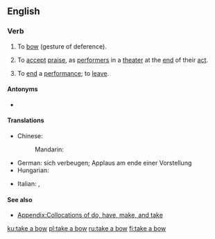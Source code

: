 ==English==

===Verb===
{{en-verb|takes a bow|taking a bow|took a bow|taken a bow}}

# To [[bow]] (gesture of deference).
# {{lb|en|idiomatic}} To [[accept]] [[praise]], as [[performer]]s in a [[theater]] at the [[end]] of their [[act]].
# {{lb|en|idiomatic}} To [[end]] a [[performance]]; to [[leave]].

====Antonyms====
* {{l|en|make one's bow}}

====Translations====
{{trans-top|to accept applause at the end of a performance}}
* Chinese:
*: Mandarin: {{t+|cmn|谢幕}}
* German: sich verbeugen; Applaus am ende einer Vorstellung {{t+|de|akzeptieren}}
* Hungarian: {{t+|hu|meghajol}}
{{trans-mid}}
* Italian: {{t|it|inchinarsi}}, {{t+|it|fare}} {{t+|it|un}} {{t+|it|inchino}}
{{trans-bottom}}

====See also====
* [[Appendix:Collocations of do, have, make, and take]]

[[ku:take a bow]]
[[pl:take a bow]]
[[ru:take a bow]]
[[fi:take a bow]]